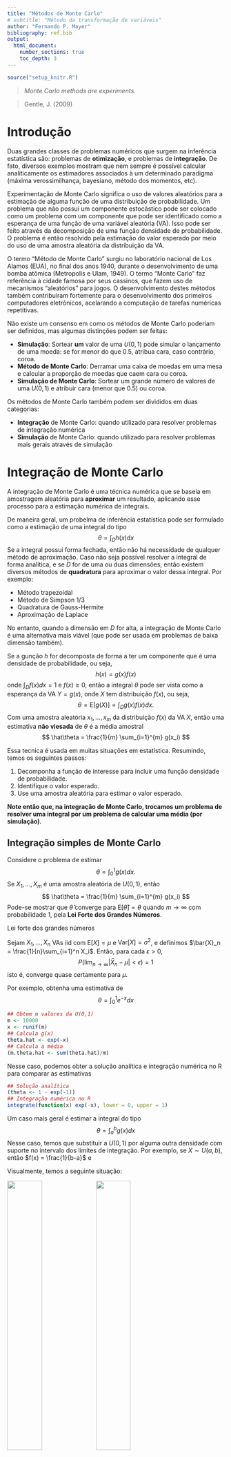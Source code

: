 ```yaml
---
title: "Métodos de Monte Carlo"
# subtitle: "Método da transformação de variáveis"
author: "Fernando P. Mayer"
bibliography: ref.bib
output:
  html_document:
    number_sections: true
    toc_depth: 3
---
```


```r
source("setup_knitr.R")
```

> *Monte Carlo methods are experiments.*

> Gentle, J. (2009)

# Introdução

Duas grandes classes de problemas numéricos que surgem na inferência
estatística são: problemas de **otimização**, e problemas de
**integração**. De fato, diversos exemplos mostram que nem sempre é
possível calcular analiticamente os estimadores associados à um
determinado paradigma (máxima verossimilhança, bayesiano, método dos
momentos, etc).

Experimentação de Monte Carlo significa o uso de valores aleatórios para
a estimação de alguma função de uma distribuição de probabilidade. Um
problema que não possui um componente estocástico pode ser colocado como
um problema com um componente que pode ser identificado como a esperança
de uma função de uma variável aleatória (VA). Isso pode ser feito
através da decomposição de uma função densidade de probabilidade. O
problema é então resolvido pela estimação do valor esperado por meio do
uso de uma amostra aleatória da distribuição da VA.

O termo "Método de Monte Carlo" surgiu no laboratório nacional de Los
Alamos (EUA), no final dos anos 1940, durante o desenvolvimento de uma
bomba atômica (Metropolis e Ulam, 1949). O termo "Monte Carlo" faz
referência à cidade famosa por seus cassinos, que fazem uso de
mecanismos "aleatórios" para jogos. O desenvolvimento destes métodos
também contribuíram fortemente para o desenvolvimento dos primeiros
computadores eletrônicos, acelarando a computação de tarefas numéricas
repetitivas.

Não existe um consenso em como os métodos de Monte Carlo poderiam ser
definidos, mas algumas distinções podem ser feitas:

- **Simulação**: Sortear **um** valor de uma $U(0,1)$ pode simular o
  lançamento de uma moeda: se for menor do que 0.5, atribua cara, caso
  contrário, coroa.
- **Método de Monte Carlo**: Derramar uma caixa de moedas em uma mesa e
  calcular a proporção de moedas que caem cara ou coroa.
- **Simulação de Monte Carlo**: Sortear um grande número de valores de
  uma $U(0,1)$ e atribuir cara (menor que 0.5) ou coroa.

Os métodos de Monte Carlo também podem ser divididos em duas categorias:

- **Integração** de Monte Carlo: quando utilizado para resolver
  problemas de integração numérica
- **Simulação** de Monte Carlo: quando utilizado para resolver problemas
  mais gerais através de simulação

# Integração de Monte Carlo

A integração de Monte Carlo é uma técnica numérica que se baseia em
amostragem aleatória para **aproximar** um resultado, aplicando esse
processo para a estimação numérica de integrais.

De maneira geral, um probelma de inferência estatística pode ser
formulado como a estimação de uma integral do tipo
$$
\theta = \int_{D} h(x) \text{d}x
$$
Se a integral possui forma fechada, então não há necessidade de qualquer
método de aproximação. Caso não seja possível resolver a integral de
forma analítica, e se $D$ for de uma ou duas dimensões, então existem
diversos métodos de **quadratura** para aproximar o valor dessa
integral. Por exemplo:

- Método trapezoidal
- Método de Simpson 1/3
- Quadratura de Gauss-Hermite
- Aproximação de Laplace

No entanto, quando a dimensão em $D$ for alta, a integração de Monte
Carlo é uma alternativa mais viável (que pode ser usada em problemas de
baixa dimensão também).

Se a gunção $h$ for decomposta de forma a ter um componente que é uma
densidade de probabilidade, ou seja,
$$
h(x) = g(x)f(x)
$$
onde $\int_{D} f(x) dx = 1$ e $f(x) \geq 0$, então a integral $\theta$
pode ser vista como a esperança da VA $Y = g(x)$, onde $X$ tem
distribuição $f(x)$, ou seja,
$$
\theta = \text{E}[g(X)] = \int_{D} g(x)f(x) dx.
$$
Com uma amostra aleatória $x_1, \ldots, x_m$ da distribuição $f(x)$ da
VA $X$, então uma estimativa **não viesada** de $\theta$ é a média
amostral
$$
\hat\theta = \frac{1}{m} \sum_{i=1}^{m} g(x_i)
$$

Essa tecnica é usada em muitas situações em estatística. Resumindo,
temos os seguintes passos:

1. Decomponha a função de interesse para incluir uma função densidade de
   probabilidade.
2. Identifique o valor esperado.
3. Use uma amostra aleatória para estimar o valor esperado.

**Note então que, na integração de Monte Carlo, trocamos um problema de
resolver uma integral por um problema de calcular uma média (por
simulação).**

## Integração simples de Monte Carlo

Considere o problema de estimar
$$
\theta = \int_0^1 g(x) dx.
$$
Se $X_1, \ldots, X_m$ é uma amostra aleatória de $U(0,1)$, então
$$
\hat\theta = \frac{1}{m} \sum_{i=1}^{m} g(x_i)
$$
Pode-se mostrar que $\hat\theta$ converge para $\text{E}[\hat\theta] =
\theta$ quando $m \to \infty$ com probabilidade 1, pela **Lei Forte dos
Grandes Números**.

<div class="panel panel-primary">
<div class="panel-heading">Lei forte dos grandes números</div>
<div class="panel-body">
Sejam $X_1, \ldots, X_n$ VAs iid com $\text{E}[X] = \mu$ e
$\text{Var}[X] = \sigma^2$, e definimos $\bar{X}_n =
\frac{1}{n}\sum_{i=1}^n X_i$. Então, para cada $\epsilon > 0$,
$$
P(\lim_{n \to \infty} |\bar{X}_n - \mu| < \epsilon) = 1
$$
isto é, converge quase certamente para $\mu$.
</div>
</div>

Por exemplo, obtenha uma estimativa de
$$
\theta = \int_0^1 e^{-x} dx
$$

```r
## Obtem m valores da U(0,1)
m <- 10000
x <- runif(m)
## Calcula g(x)
theta.hat <- exp(-x)
## Calcula a média
(m.theta.hat <- sum(theta.hat)/m)
```

Nesse caso, podemos obter a solução analítica e integração numérica no R
para comparar as estimativas

```r
## Solução analítica
(theta <- 1 - exp(-1))
## Integração numérica no R
integrate(function(x) exp(-x), lower = 0, upper = 1)
```

Um caso mais geral é estimar a integral do tipo
$$
\theta = \int_a^b g(x) dx
$$
Nesse caso, temos que substituir a $U(0,1)$ por alguma outra densidade
com suporte no intervalo dos limites de integração. Por exemplo, se $X
\sim U(a,b)$, então $f(x) = \frac{1}{b-a}$ e

\begin{align*}
\theta &= \int_a^b g(x) f(x) dx \\
  &= (b-a) \int_a^b g(x) \frac{1}{b-a} dx \\
  &= (b-a) \text{E}[g(X)]
\end{align*}

Visualmente, temos a seguinte situação:

<img width="40%" src="img/MCIntegration01.png"/>
<img width="40%" src="img/MCIntegration02.png"/>

O que temos, na verdade, é a soma de $m$ áreas de retângulos, que no
final, tendem a reproduzir a área da função desejada.

```r
knitr::include_graphics("img/MCIntegration03.png")
```
(Figuras extraídas de https://www.scratchapixel.com).

De maneira geral, para calcular $\theta = \int_a^b g(x) dx$:

1. Gere $X_1, \ldots, X_m$ de $U(a,b)$
2. Calcule $\overline{g(x)} = \frac{1}{m}\sum_{i=1}^{m} g(x_i)$
3. $\hat\theta = (b-a)\overline{g(x)}$

Por exemplo, obtenha uma estimativa de
$$
\theta = \int_2^4 e^{-x} dx
$$

```r
## Obtem m valores da U(2,4)
m <- 10000
a <- 2; b <- 4
x <- runif(m, min = a, max = b)
## Calcula g(x)
theta.hat <- exp(-x)
## Calcula a média * (b - a)
(m.theta.hat <- (sum(theta.hat)/m) * (b - a))
```

Nesse caso, podemos obter a solução analítica e integração numérica no R
para comparar as estimativas

```r
## Solução analítica
(theta <- exp(-2) - exp(-4))
## Integração numérica no R
integrate(function(x) exp(-x), lower = 2, upper = 4)
```

## Variância do estimador de Monte Carlo

Como $\hat\theta$ é resultado de uma amostra aleatória de $m$ valores,
naturalmente, cada amostra poderá gerar uma estimativa (razoavelmente)
diferente, e sempre existirá uma variabilidade dos valores amostrados ao
redor da média, que é o $\hat\theta$.

A variância de $\hat\theta$ é
$$
\hat{V}(\hat\theta) = \frac{\sigma^2}{m} =
\frac{\sum_{i=1}^m [g(x_i) - \overline{g(x)}]^2}{m^2}
$$
Portanto, o erro padrão da estimativa será
$$
\hat{EP}(\hat\theta) = \frac{\hat\sigma}{\sqrt{m}} =
\frac{\sqrt{\sum_{i=1}^m [g(x_i) - \overline{g(x)}]^2}}{m}
$$

Seguindo o exemplo anterior, vimos que a estimativa da integral é

```r
m.theta.hat
```

Mas veja que existe uma distribuição de valores para compor esta
estimativa média

```r
hist(theta.hat); abline(v = theta, col = 2)
```

A variância relacionada ao estimador pode então ser calculada como

```r
## Variancia
(v.theta.hat <- sum((theta.hat - m.theta.hat)^2)/m^2)
## Erro padrão
(se.theta.hat <- sqrt(v.theta.hat))
```

Pelo Teorema do Limite Central, temos que

$$
\frac{\hat\theta - \text{E}(\hat\theta)}{\sqrt{\hat{V}(\hat\theta)}}
$$
converge em distribuição para $N(0,1)$ quando $m \to \infty$. Portanto,
para $m$ suficientemente grande, $\hat\theta$ é aproximadamente Normal
com média $\theta$.

```r
## Simula 1000 médias
r <- 1000
res <- matrix(runif(m * r, a, b), nrow = m, ncol = r)
m.theta.sim <- apply(res, 2, function(x) mean(exp(-x)) * (b - a))
hist(m.theta.sim); abline(v = theta, col = 2)
```

Com esse resultado, podemos inclusive fornecer um intervalo de confiança
associado à nossa estimativa

```r
## Media e veriancia
c(m.theta.hat, v.theta.hat)
## Intervalo de confiança (95%)
c(m.theta.hat - 1.96 * se.theta.hat, m.theta.hat + 1.96 * se.theta.hat)
```

Veja que assintoticamente, i.e., conforme aumentamos o tamanho da
amostra, o valor da integral se aproxima cada vez mais do valor
verdadeiro (que nesse caso sabemos calcular analiticamente, apenas para
comparação).

```r
## Simula a convergência para o verdadeiro valor conforme aumenta o
## tamanho da amostra
nsamp <- 1e4
set.seed(19)
x <- exp(-runif(nsamp, a, b))
estint <- (cumsum(x) * (b - a))/(1:nsamp)
esterr <- sqrt(cumsum((x - estint)^2))/(1:nsamp)
plot(estint, ylim = c(.05, .15), type = "l",
     xlab = "Tamanho da amostra", ylab = "Estimativa")
abline(h = theta, col = 2)
lines(estint - 1.96 * esterr, lty = 2)
lines(estint + 1.96 * esterr, lty = 2)
```

## Redução da variância

Note que, embora a variância do estimador do exemplo anterior pareça
pequena, o método simples de Monte Carlo não é o método mais eficiente,
ou seja, aquele que provê estimativas com a menor variância possível.
Isso porque, como vimos, estamos supondo uma distribuição Uniforme no
intervalo $(a,b)$, para qualquer que seja o formato da função que temos
interesse em integrar.

A redução da variância é importante pois sempre estamos interessados em
obter estimativas que sejam mais precisas possíveis, evitando erros
numéricos ou de aproximações.

Existem várias adaptações para o método simples de Monte Carlo, com a
intenção de se obter estimativas mais precisas, i.e., com menor
variância. Alguns deles são:

- Variáveis antitéticas
- Variáveis de controle
- Amostragem por importância

## Amostragem por importância

Limitações do método simples de Monte Carlo:

1. Não se aplica para intervalos não definidos
2. É ineficiente quando a função $g(x)$ não é uniforme

Quando consideramos um problema de integração como um problema de valor
esperado, é netural que consideremos outras funções de densidade além da
Uniforme. Isso leva à um método mais geral chamdo de **amostragem por
importância**.

A amostragem por importância reduz a variância pelo fato de podermos
escolher uma densidade $f(x)$ mais parecida com com a função $g(x)$
sendo integrada. Ao escolher uma densidade mais parecida, a variância é
reduzida. Intuitivamente, a amostragem por importância tende a gerar
mais amostra onde a contribuição para a integral é maior, ou
"importante". Se pudermos determinar as regiões mais importantes para a
integração, a variância do estimador de Monte Carlo pode ser
significativamente reduzida.

```r
knitr::include_graphics("img/importancesampling.png")
```
(Figura extraída de https://www.scratchapixel.com).

Suponha que $X$ seja uma VA com densidade $f(x)$. Seja $Y$ a VA
$g(X)/f(X)$, então
$$
\int g(x) dx = \int \frac{g(x)}{f(x)} f(x) dx = \text{E}[Y]
$$
Com isso, podemos estimar $\text{E}[Y]$ como uma integração simples de
Monte Carlo, ou seja,
$$
\frac{1}{m}\sum_{i=1}^{m} Y_i = \frac{1}{m}\sum_{i=1}^{m}
\frac{g(X_i)}{f(X_i)}
$$
onde as VAs $X_1, \ldots, X_m$ são geradas a partir da distribuição de
$f(x)$. A função $f(x)$ é chamada de **função de importância**.

No método de amostragem por importância, a variância do estimador
baseado em $Y= g(X)/f(X)$ é $\text{Var}(Y)/m$, então a variância de $Y$
deve ser pequena.

Na verdade, a variância de $Y$ é pequena, se $Y$ for aproximadamente
constante, o que significa que a densidade $f(x)$ deve estar "próxima"
da densidade de $g(x)$. Também é importante que a função $f(x)$ seja
fácil de simular.

**Exemplo:** Considere estimar a integral
$$
\theta = \int_0^1 \frac{e^{-x}}{1+x^2} dx
$$
pelo método de amostragem por importância. Diversas funções de
importância podem ser propostas para esse caso:

\begin{align*}
f_0(x) &= 1, \quad 0<x<1 \\
f_1(x) &= e^{-x}, \quad 0<x<\infty \\
f_2(x) &= (1+x^2)^{-1}/\pi, \quad -\infty<x<\infty \\
f_3(x) &= e^{-x}/(1-e^{-1}), \quad 0<x<1 \\
f_4(x) &= 4(1-x^2)^{-1}/\pi, \quad 0<x<1 \\
\end{align*}

Alguns detalhes:

- $f_1$ e $f_2$ possuem domínio maior, o que irá contribuir com muitos
  zeros (ineficientes)
- $f_1$ é uma Exponencial com $\lambda = 1$
- $f_2$ é uma Cauchy padrão
- $f_3$ e $f_4$ não são funções conhecidas, por isso precisamos usar o
  método da transformação integral de probabilidade para gerar números
  destas distribuições

Graficamente temos o seguinte cenário:

```r
x <- seq(0, 1, .01)
w <- 2
f1 <- exp(-x)
f2 <- (1 / pi) / (1 + x^2)
f3 <- exp(-x) / (1 - exp(-1))
f4 <- 4 / ((1 + x^2) * pi)
g <- exp(-x) / (1 + x^2)
par(mfrow = c(1, 2))
plot(x, g, type = "l", main = "", ylab = "g(x)",
     ylim = c(0,2), lwd = 2)
lines(x, g/g, col = 2, lwd = w)
lines(x, f1, col = 3, lwd = w)
lines(x, f2, col = 4, lwd = w)
lines(x, f3, col = 5, lwd = w)
lines(x, f4, col = 6, lwd = w)
legend("topright", legend = c("g", 0:4),
       col = 1:6, lwd = w, inset = 0.02)
plot(x, g, type = "l", main = "", ylab = "g(x)/f(x)",
     ylim = c(0,3.2), lwd = w)
lines(x, g/f1, col = 3, lwd = w)
lines(x, g/f2, col = 4, lwd = w)
lines(x, g/f3, col = 5, lwd = w)
lines(x, g/f4, col = 6, lwd = w)
legend("topright", legend = c(0:4),
       col = 2:6, lwd = w, inset = 0.02)
par(mfrow = c(1, 1))
```

```r
m <- 10000
theta.hat <- se <- numeric(5)
g <- function(x) {
    ## exp(-x - log(1+x^2)) * (x > 0) * (x < 1)
    exp(-x)/(1 + x^2) * (x > 0) * (x < 1)
}

x <- runif(m)     # usando f0
fg <- g(x)
theta.hat[1] <- mean(fg)
se[1] <- sd(fg)

x <- rexp(m, 1)   # usando f1
fg <- g(x) / exp(-x)
theta.hat[2] <- mean(fg)
se[2] <- sd(fg)

x <- rcauchy(m)   # usando f2
i <- c(which(x > 1), which(x < 0))
x[i] <- 2  # para evitar erros em g(x)
fg <- g(x) / dcauchy(x)
theta.hat[3] <- mean(fg)
se[3] <- sd(fg)

u <- runif(m)     # f3, pelo método da inversa
x <- - log(1 - u * (1 - exp(-1)))
fg <- g(x) / (exp(-x) / (1 - exp(-1)))
theta.hat[4] <- mean(fg)
se[4] <- sd(fg)

u <- runif(m)    # f4, pelo método da inversa
x <- tan(pi * u / 4)
fg <- g(x) / (4 / ((1 + x^2) * pi))
theta.hat[5] <- mean(fg)
se[5] <- sd(fg)
```

Os resultados das estimativas com seus erros-padrões são

```r
rbind(theta.hat, se/sqrt(m))
```

Os resultados indicam que $f_3$, e possivelmente $f_4$ produzem as
menores variâncias entre as funções propostas, enquanto que $f_2$ possui
a maior variância. Note que $f_0$, a uniforme, possui erro padrão maior.

Esse exemplo mostra que a função de importância que resulta na menor
variância de $Y = g(X)/f(X)$ deve ser escolhida com cuidado.

```r
## Rizzo, pg. 148
curve(exp(-x), from = 0, to = 10)
curve(exp(-x), from = 0, to = 1)

m <- 10000
x <- runif(m)
theta.hat <- exp(-x)
(m.theta.hat <- sum(theta.hat)/m)
(theta <- 1 - exp(-1))
integrate(function(x) exp(-x), lower = 0, upper = 1)

## Graficamente
hist(theta.hat)
abline(v = theta, col = 2)
var(theta.hat)
sd(theta.hat)

(v.theta.hat <- mean((theta.hat - m.theta.hat)^2)/m)
(v.theta.hat <- sum((theta.hat - m.theta.hat)^2)/m)
(se.theta.hat <- v.theta.hat/m)

## P[X < 0.5]
sum(theta.hat < 0.5)/m
pexp(0.5)
## Nao bate porque o dominio nao é o mesmo

r <- 1000
res <- matrix(runif(m * r), nrow = m, ncol = r)

m.theta.sim <- apply(res, 2, function(x) mean(exp(-x)))
str(m.theta.sim)
hist(m.theta.sim); abline(v = theta, col = 2)

## O que seria uma proposta nesse caso?
curve(exp(-x), from = 0, to = 10)
curve(exp(-x), from = 0, to = 1)
curve(dunif, from = 0, to = 1, add = TRUE, col = 2)

## Note que ao usar uma U(0,1) no denominador, o resultado é o mesmo, o
## que mostra que o método por importância é mais geral que o método
## simples
g <- function(x) exp(-x)
m <- 10000
x <- runif(m)
gf <- g(x)/dunif(x)
(m.theta.hat <- sum(gf)/m)
(theta <- 1 - exp(-1))
integrate(function(x) exp(-x), lower = 0, upper = 1)

var(gf)
(v.theta.hat <- sum((gf - m.theta.hat)^2)/m)
(se.theta.hat <- v.theta.hat/sqrt(m))


## Agora tenta usar uma função que seja mais próxima da proposta.
## NOTE que é necessário ter uma forma de amostrar diretamente dessa
## distribuição, ou usa o método da inversa.
curve(exp(-x), from = 0, to = 1)
f <- function(x) 1 - 0.5 * x * (x >= 0) * (x <= 2)
integrate(f, lower = 0, upper = 2)
curve(f, from = 0, to = 2, add = TRUE, col = 2)

## A acumulada é
## F(x) = x - x^2/4
Fx <- function(x) x - x^2/4
curve(Fx, from = 0, to = 2)
## A inversa da acumulada é
## F^{-1}(x) = 2 - \sqrt(4u)
iFx <- function(u) 2 - sqrt(4 * u)
u <- runif(10000)
xinv <- iFx(u)
plot(ecdf(xinv))
curve(Fx, from = 0, to = 2, add = TRUE, col = 2)

## Usa f(x) = 1 - 0.5x como importancia
g <- function(x) exp(-x) * (x >= 0) * (x <= 1)
m <- 10000
## Para amostrar dessa função vou usar o método da inversa
u <- runif(m)
x <- iFx(u)
gf <- g(x)/f(x)
theta.hat <- sum(gf)
(m.theta.hat <- sum(theta.hat)/m)
(theta <- 1 - exp(-1))
integrate(function(x) exp(-x), lower = 0, upper = 1)

## A variancia aqui é maior, provavelmente porque vai de 0 a 2
var(gf)
(v.theta.hat <- sum((gf - m.theta.hat)^2)/m)
(se.theta.hat <- v.theta.hat/sqrt(m))


## Agora tenta usar uma função que seja mais próxima da proposta.
## NOTE que é necessário ter uma forma de amostrar diretamente dessa
## distribuição, ou usa o método da inversa.
curve(exp(-x), from = 0, to = 1, ylim = c(0, 1))
f <- function(x) .5 - 1 * x * (x >= 0) * (x <= 1)
integrate(f, lower = 0, upper = 1)
curve(f, from = 0, to = 1, add = TRUE, col = 2)
## Teria que achar

curve(exp(-x), from = 0, to = 1, ylim = c(0, 3.5))
curve(dbeta(x, 0.5, 2), from = 0, to = 1, add = TRUE, col = 2)

g <- function(x) exp(-x) * (x >= 0) * (x <= 1)
m <- 10000
x <- rbeta(m, .5, 2)
gf <- g(x)/dbeta(x, .5, 2)
(m.theta.hat <- sum(gf)/m)
(theta <- 1 - exp(-1))
integrate(function(x) exp(-x), lower = 0, upper = 1)

var(gf)
(v.theta.hat <- sum((gf - m.theta.hat)^2)/m)
(se.theta.hat <- v.theta.hat/sqrt(m))


## Normal
m <- 10000
x <- runif(m, 0, 1e6)
theta.hat <- exp(-x^2/2)
(m.theta.hat <- sum(theta.hat)/m)

## Graficamente
hist(theta.hat)
abline(v = theta, col = 2)
var(theta.hat)

(v.theta.hat <- sum((theta.hat - m.theta.hat)^2)/m)
(se.theta.hat <- v.theta.hat/m)

## P[X < 0.5]
sum(theta.hat < 0.5)/m
pexp(0.5)
## Nao bate porque o dominio nao é o mesmo



```
